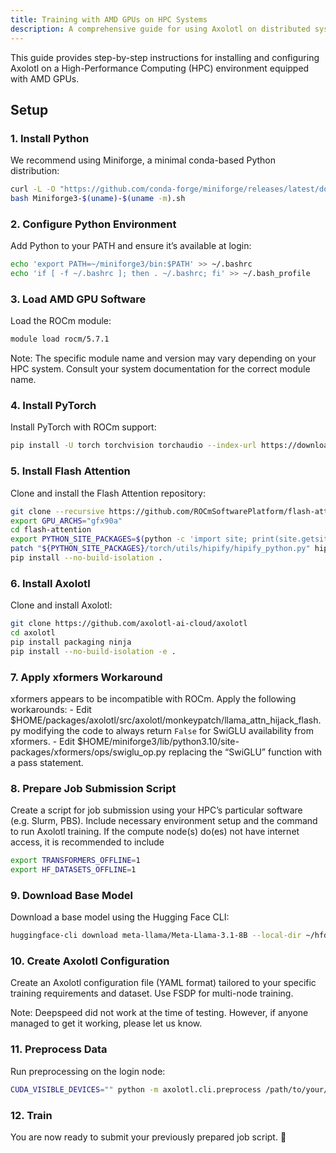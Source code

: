 ```yaml
---
title: Training with AMD GPUs on HPC Systems
description: A comprehensive guide for using Axolotl on distributed systems with AMD GPUs
---
```


This guide provides step-by-step instructions for installing and configuring Axolotl on a High-Performance Computing (HPC) environment equipped with AMD GPUs.

## Setup

### 1. Install Python

We recommend using Miniforge, a minimal conda-based Python distribution:

```bash
curl -L -O "https://github.com/conda-forge/miniforge/releases/latest/download/Miniforge3-$(uname)-$(uname -m).sh"
bash Miniforge3-$(uname)-$(uname -m).sh
```

### 2. Configure Python Environment
Add Python to your PATH and ensure it's available at login:

```bash
echo 'export PATH=~/miniforge3/bin:$PATH' >> ~/.bashrc
echo 'if [ -f ~/.bashrc ]; then . ~/.bashrc; fi' >> ~/.bash_profile
```

### 3. Load AMD GPU Software

Load the ROCm module:

```bash
module load rocm/5.7.1
```

Note: The specific module name and version may vary depending on your HPC system. Consult your system documentation for the correct module name.

### 4. Install PyTorch

Install PyTorch with ROCm support:

```bash
pip install -U torch torchvision torchaudio --index-url https://download.pytorch.org/whl/rocm5.7 --force-reinstall
```

### 5. Install Flash Attention

Clone and install the Flash Attention repository:

```bash
git clone --recursive https://github.com/ROCmSoftwarePlatform/flash-attention.git
export GPU_ARCHS="gfx90a"
cd flash-attention
export PYTHON_SITE_PACKAGES=$(python -c 'import site; print(site.getsitepackages()[0])')
patch "${PYTHON_SITE_PACKAGES}/torch/utils/hipify/hipify_python.py" hipify_patch.patch
pip install --no-build-isolation .
```

### 6. Install Axolotl

Clone and install Axolotl:

```bash
git clone https://github.com/axolotl-ai-cloud/axolotl
cd axolotl
pip install packaging ninja
pip install --no-build-isolation -e .
```

### 7. Apply xformers Workaround

xformers appears to be incompatible with ROCm. Apply the following workarounds:
 - Edit $HOME/packages/axolotl/src/axolotl/monkeypatch/llama_attn_hijack_flash.py modifying the code to always return `False` for SwiGLU availability from xformers.
 - Edit $HOME/miniforge3/lib/python3.10/site-packages/xformers/ops/swiglu_op.py replacing the "SwiGLU" function with a pass statement.

### 8. Prepare Job Submission Script

Create a script for job submission using your HPC's particular software (e.g. Slurm, PBS). Include necessary environment setup and the command to run Axolotl training. If the compute node(s) do(es) not have internet access, it is recommended to include

```bash
export TRANSFORMERS_OFFLINE=1
export HF_DATASETS_OFFLINE=1
```

### 9. Download Base Model

Download a base model using the Hugging Face CLI:

```bash
huggingface-cli download meta-llama/Meta-Llama-3.1-8B --local-dir ~/hfdata/llama3.1-8B
```

### 10. Create Axolotl Configuration

Create an Axolotl configuration file (YAML format) tailored to your specific training requirements and dataset. Use FSDP for multi-node training.

Note: Deepspeed did not work at the time of testing. However, if anyone managed to get it working, please let us know.

### 11. Preprocess Data

Run preprocessing on the login node:

```bash
CUDA_VISIBLE_DEVICES="" python -m axolotl.cli.preprocess /path/to/your/config.yaml
```

### 12. Train

You are now ready to submit your previously prepared job script. 🚂

